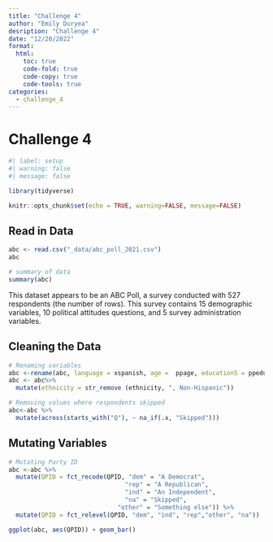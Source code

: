 ```yaml
---
title: "Challenge 4"
author: "Emily Duryea"
desription: "Challenge 4"
date: "12/20/2022"
format:
  html:
    toc: true
    code-fold: true
    code-copy: true
    code-tools: true
categories:
  - challenge_4
---
```


# Challenge 4

```r
#| label: setup
#| warning: false
#| message: false

library(tidyverse)

knitr::opts_chunk$set(echo = TRUE, warning=FALSE, message=FALSE)
```

## Read in Data

```r
abc <- read.csv("_data/abc_poll_2021.csv")
abc

# summary of data
summary(abc)

```

This dataset appears to be an ABC Poll, a survey conducted with 527 respondents (the number of rows). This survey contains 15 demographic variables, 10 political attitudes questions, and 5 survey administration variables.

## Cleaning the Data

```r
# Renaming variables
abc <-rename(abc, language = xspanish, age =  ppage, education5 = ppeduc5, education = ppeducat, gender = ppgender, ethnicity = ppethm, household_size = pphhsize, income = ppinc7, marital_status = ppmarit5, region = ppreg4, rent = pprent, state = ppstaten, work = PPWORKA, employment = ppemploy)
abc <- abc%>%
  mutate(ethnicity = str_remove (ethnicity, ", Non-Hispanic"))

# Removing values where respondents skipped
abc<-abc %>%
  mutate(across(starts_with("Q"), ~ na_if(.x, "Skipped")))
```

## Mutating Variables

```r
# Mutating Party ID 
abc <-abc %>%
  mutate(QPID = fct_recode(QPID, "dem" = "A Democrat",
                                "rep" = "A Republican",
                                "ind" = "An Independent",
                                "na" = "Skipped",
                              "other" = "Something else")) %>%
  mutate(QPID = fct_relevel(QPID, "dem", "ind", "rep","other", "na"))

ggplot(abc, aes(QPID)) + geom_bar()

```
